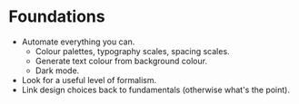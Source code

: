 
<Meta title="Foundations/Overview" />


# Foundations

- Automate everything you can.
    - Colour palettes, typography scales, spacing scales.
    - Generate text colour from background colour.
    - Dark mode.
- Look for a useful level of formalism.
- Link design choices back to fundamentals (otherwise what's the point).